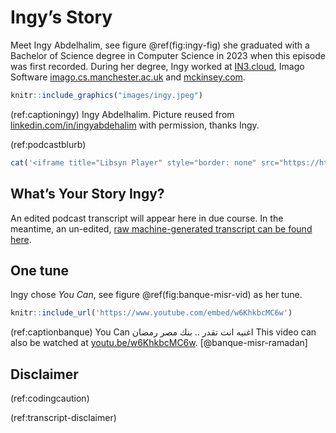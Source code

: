 # Ingy's Story {#ingy}

Meet Ingy Abdelhalim, see figure \@ref(fig:ingy-fig) she graduated with a Bachelor of Science degree in Computer Science in 2023 when this episode was first recorded. During her degree, Ingy worked at [IN3.cloud](https://in3.cloud/), Imago Software [imago.cs.manchester.ac.uk](https://imago.cs.manchester.ac.uk/) and [mckinsey.com](https://www.mckinsey.com/).

```r
knitr::include_graphics("images/ingy.jpeg")
```
(ref:captioningy) Ingy Abdelhalim. Picture reused from [linkedin.com/in/ingyabdehalim](https://www.linkedin.com/in/ingyabdehalim) with permission, thanks Ingy.

(ref:podcastblurb)

```r
cat('<iframe title="Libsyn Player" style="border: none" src="https://html5-player.libsyn.com/embed/episode/id/27146787/height/90/theme/custom/thumbnail/yes/direction/forward/render-playlist/no/custom-color/000000/" height="90" width="100%" scrolling="no"  allowfullscreen="" webkitallowfullscreen="true" mozallowfullscreen="true" allowfullscreen="true" msallowfullscreen="true" style="border: none;"></iframe>')
```

## What's Your Story Ingy? {#ingy-story}

An edited podcast transcript will appear here in due course. In the meantime, an un-edited, [raw machine-generated transcript can be found here](https://github.com/dullhunk/cdyf/blob/master/raw-transcript-ingy.md).


## One tune {#ingy-tune}

Ingy chose *You Can*, see figure \@ref(fig:banque-misr-vid) as her tune.


```r
knitr::include_url('https://www.youtube.com/embed/w6KhkbcMC6w')
```

(ref:captionbanque) You Can اغنيه انت تقدر .. بنك مصر رمضان This video can also be watched at [youtu.be/w6KhkbcMC6w](https://youtu.be/w6KhkbcMC6w). [@banque-misr-ramadan]



## Disclaimer  


::: {.rmdcaution}

(ref:codingcaution)

(ref:transcript-disclaimer)  

:::

